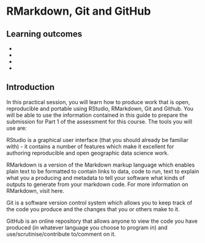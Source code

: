 # RMarkdown, Git and GitHub

## Learning outcomes

* 
* 
* 
* 

## Introduction 

In this practical session, you will learn how to produce work that is open, reproducible and portable using RStudio, RMarkdown, Git and Github. You will be able to use the information contained in this guide to prepare the submission for Part 1 of the assessment for this course. The tools you will use are:

RStudio is a graphical user interface (that you should already be familiar with) - it contains a number of features which make it excellent for authoring reproducible and open geographic data science work.

RMarkdown is a version of the Markdown markup language which enables plain text to be formatted to contain links to data, code to run, text to explain what you a producing and metadata to tell your software what kinds of outputs to generate from your markdown code. For more information on RMarkdown, visit here.

Git is a software version control system which allows you to keep track of the code you produce and the changes that you or others make to it.

GitHub is an online repository that allows anyone to view the code you have produced (in whatever language you choose to program in) and use/scrutinise/contribute to/comment on it.